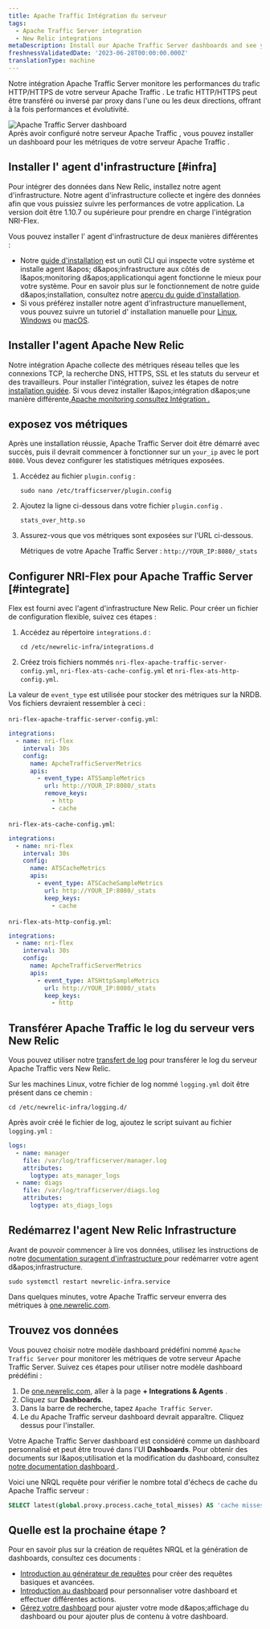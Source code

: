 ```yaml
---
title: Apache Traffic Intégration du serveur
tags:
  - Apache Traffic Server integration
  - New Relic integrations
metaDescription: Install our Apache Traffic Server dashboards and see your Apache Traffic Server  data in New Relic.
freshnessValidatedDate: '2023-06-28T00:00:00.000Z'
translationType: machine
---
```


Notre intégration Apache Traffic Server monitore les performances du trafic HTTP/HTTPS de votre serveur Apache Traffic . Le trafic HTTP/HTTPS peut être transféré ou inversé par proxy dans l&apos;une ou les deux directions, offrant à la fois performances et évolutivité.

<img title="Apache Traffic Server dashboard" alt="Apache Traffic Server dashboard" src="/images/infrastructure_screenshot-full_apache-traffic-server-dashboard.webp" />

<figcaption>
  Après avoir configuré notre serveur Apache Traffic , vous pouvez installer un dashboard pour les métriques de votre serveur Apache Traffic .
</figcaption>

## Installer l&apos; agent d&apos;infrastructure [#infra]

Pour intégrer des données dans New Relic, installez notre agent d&apos;infrastructure. Notre agent d&apos;infrastructure collecte et ingère des données afin que vous puissiez suivre les performances de votre application. La version doit être 1.10.7 ou supérieure pour prendre en charge l&apos;intégration NRI-Flex.

Vous pouvez installer l&apos; agent d&apos;infrastructure de deux manières différentes :

* Notre [guide d&apos;installation](https://one.newrelic.com/nr1-core?state=4f81feab-35f7-e97e-9903-52510f8542bd) est un outil CLI qui inspecte votre système et installe agent l&amp;apos; d&amp;apos;infrastructure aux côtés de l&amp;apos;monitoring d&amp;apos;applicationqui agent fonctionne le mieux pour votre système. Pour en savoir plus sur le fonctionnement de notre guide d&amp;apos;installation, consultez notre [aperçu du guide d&apos;installation](/docs/infrastructure/host-integrations/installation/new-relic-guided-install-overview).
* Si vous préférez installer notre agent d&apos;infrastructure manuellement, vous pouvez suivre un tutoriel d&apos; installation manuelle pour [Linux](/docs/infrastructure/install-infrastructure-agent/linux-installation/install-infrastructure-monitoring-agent-linux), [Windows](/docs/infrastructure/install-infrastructure-agent/windows-installation/install-infrastructure-monitoring-agent-windows/) ou [macOS](/docs/infrastructure/install-infrastructure-agent/macos-installation/install-infrastructure-monitoring-agent-macos/).

## Installer l&apos;agent Apache New Relic

Notre intégration Apache collecte des métriques réseau telles que les connexions TCP, la recherche DNS, HTTPS, SSL et les statuts du serveur et des travailleurs. Pour installer l&apos;intégration, suivez les étapes de notre [installation guidée](https://one.newrelic.com/launcher/nr1-core.explorer?pane=eyJuZXJkbGV0SWQiOiJucjEtY29yZS5saXN0aW5nIn0=&cards%5B0%5D=eyJuZXJkbGV0SWQiOiJucjEtaW5zdGFsbC1uZXdyZWxpYy5ucjEtaW5zdGFsbC1uZXdyZWxpYyIsInBhdGgiOiJvaGkiLCJyZWNpcGVOYW1lIjoiYXBhY2hlLW9wZW4tc291cmNlLWludGVncmF0aW9uIiwiYWN0aXZlQ29tcG9uZW50IjoiVlRTT0NvbW1hbmQiLCJhY3RpdmVFbnZpcm9ubWVudCI6ImFwYWNoZS1vcGVuLXNvdXJjZS1pbnRlZ3JhdGlvbiJ9). Si vous devez installer l&amp;apos;intégration d&amp;apos;une manière différente,[Apache monitoring consultez Intégration .](/docs/infrastructure/host-integrations/host-integrations-list/apache-monitoring-integration/)

## exposez vos métriques

Après une installation réussie, Apache Traffic Server doit être démarré avec succès, puis il devrait commencer à fonctionner sur un `your_ip` avec le port `8080`. Vous devez configurer les statistiques métriques exposées.

1. Accédez au fichier `plugin.config` :

   ```shell
   sudo nano /etc/trafficserver/plugin.config
   ```

2. Ajoutez la ligne ci-dessous dans votre fichier `plugin.config` .

   ```
   stats_over_http.so
   ```

3. Assurez-vous que vos métriques sont exposées sur l&apos;URL ci-dessous.

   Métriques de votre Apache Traffic Server : `http://YOUR_IP:8080/_stats`

## Configurer NRI-Flex pour Apache Traffic Server [#integrate]

Flex est fourni avec l&apos;agent d&apos;infrastructure New Relic. Pour créer un fichier de configuration flexible, suivez ces étapes :

1. Accédez au répertoire `integrations.d` :

   ```shell
   cd /etc/newrelic-infra/integrations.d
   ```

2. Créez trois fichiers nommés `nri-flex-apache-traffic-server-config.yml`, `nri-flex-ats-cache-config.yml` et `nri-flex-ats-http-config.yml`.

La valeur de `event_type` est utilisée pour stocker des métriques sur la NRDB. Vos fichiers devraient ressembler à ceci :

`nri-flex-apache-traffic-server-config.yml`:

```yml
integrations:
  - name: nri-flex
    interval: 30s
    config:
      name: ApcheTrafficServerMetrics
      apis:
        - event_type: ATSSampleMetrics
          url: http://YOUR_IP:8080/_stats 
          remove_keys:
            - http
            - cache
```

`nri-flex-ats-cache-config.yml`:

```yml
integrations:
  - name: nri-flex
    interval: 30s
    config:
      name: ATSCacheMetrics
      apis:
        - event_type: ATSCacheSampleMetrics
          url: http://YOUR_IP:8080/_stats 
          keep_keys:
          	- cache
```

`nri-flex-ats-http-config.yml`:

```yml
integrations:
  - name: nri-flex
    interval: 30s
    config:
      name: ApcheTrafficServerMetrics
      apis:
        - event_type: ATSHttpSampleMetrics
          url: http://YOUR_IP:8080/_stats 
          keep_keys:
          	- http
```

## Transférer Apache Traffic le log du serveur vers New Relic

Vous pouvez utiliser notre [transfert de log](/docs/logs/forward-logs/forward-your-logs-using-infrastructure-agent/) pour transférer le log du serveur Apache Traffic vers New Relic.

Sur les machines Linux, votre fichier de log nommé `logging.yml` doit être présent dans ce chemin :

```shell
cd /etc/newrelic-infra/logging.d/
```

Après avoir créé le fichier de log, ajoutez le script suivant au fichier `logging.yml` :

```yml
logs:
  - name: manager
    file: /var/log/trafficserver/manager.log
    attributes:
      logtype: ats_manager_logs
  - name: diags
    file: /var/log/trafficserver/diags.log
    attributes:
      logtype: ats_diags_logs 
```

## Redémarrez l&apos;agent New Relic Infrastructure

Avant de pouvoir commencer à lire vos données, utilisez les instructions de notre [documentation suragent d&apos;infrastructure ](/docs/infrastructure/install-infrastructure-agent/manage-your-agent/start-stop-restart-infrastructure-agent/)pour redémarrer votre agent d&amp;apos;infrastructure.

```shell
sudo systemctl restart newrelic-infra.service
```

Dans quelques minutes, votre Apache Traffic serveur enverra des métriques à [one.newrelic.com](https://one.newrelic.com).

## Trouvez vos données

Vous pouvez choisir notre modèle dashboard prédéfini nommé `Apache Traffic Server` pour monitorer les métriques de votre serveur Apache Traffic Server. Suivez ces étapes pour utiliser notre modèle dashboard prédéfini :

1. De [one.newrelic.com](https://one.newrelic.com), aller à la page <DNT>**+ Integrations &amp; Agents**</DNT> .
2. Cliquez sur <DNT>**Dashboards**</DNT>.
3. Dans la barre de recherche, tapez `Apache Traffic Server`.
4. Le du Apache Traffic serveur dashboard devrait apparaître. Cliquez dessus pour l&apos;installer.

Votre Apache Traffic Server dashboard est considéré comme un dashboard personnalisé et peut être trouvé dans l&apos;UI <DNT>**Dashboards**</DNT>. Pour obtenir des documents sur l&amp;apos;utilisation et la modification du dashboard, consultez [notre documentation dashboard ](/docs/query-your-data/explore-query-data/dashboards/introduction-dashboards).

Voici une NRQL requête pour vérifier le nombre total d&apos;échecs de cache du Apache Traffic serveur :

```sql
SELECT latest(global.proxy.process.cache_total_misses) AS 'cache misses' FROM ATSCacheSampleMetrics
```

## Quelle est la prochaine étape ?

Pour en savoir plus sur la création de requêtes NRQL et la génération de dashboards, consultez ces documents :

* [Introduction au générateur de requêtes](/docs/query-your-data/explore-query-data/query-builder/introduction-query-builder) pour créer des requêtes basiques et avancées.
* [Introduction au dashboard](/docs/query-your-data/explore-query-data/dashboards/introduction-dashboards) pour personnaliser votre dashboard et effectuer différentes actions.
* [Gérez votre dashboard](/docs/query-your-data/explore-query-data/dashboards/manage-your-dashboard) pour ajuster votre mode d&amp;apos;affichage du dashboard ou pour ajouter plus de contenu à votre dashboard.